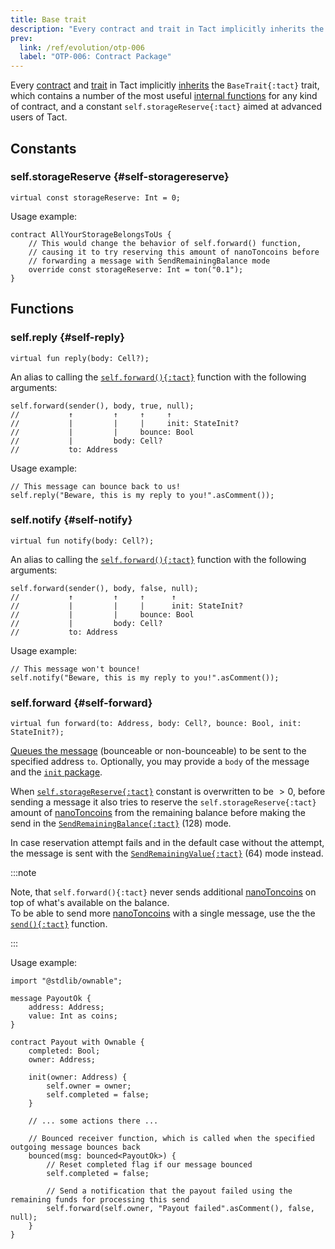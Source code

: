 ```yaml
---
title: Base trait
description: "Every contract and trait in Tact implicitly inherits the BaseTrait trait"
prev:
  link: /ref/evolution/otp-006
  label: "OTP-006: Contract Package"
---
```


Every [contract](/book/contracts) and [trait](/book/types#traits) in Tact implicitly [inherits](/book/contracts#traits) the `BaseTrait{:tact}` trait, which contains a number of the most useful [internal functions](/book/contracts#internal-functions) for any kind of contract, and a constant `self.storageReserve{:tact}` aimed at advanced users of Tact.

## Constants

### self.storageReserve {#self-storagereserve}

```tact
virtual const storageReserve: Int = 0;
```

Usage example:

```tact
contract AllYourStorageBelongsToUs {
    // This would change the behavior of self.forward() function,
    // causing it to try reserving this amount of nanoToncoins before
    // forwarding a message with SendRemainingBalance mode
    override const storageReserve: Int = ton("0.1");
}
```

## Functions

### self.reply {#self-reply}

```tact
virtual fun reply(body: Cell?);
```

An alias to calling the [`self.forward(){:tact}`](#self-forward) function with the following arguments:

```tact
self.forward(sender(), body, true, null);
//           ↑         ↑     ↑     ↑
//           |         |     |     init: StateInit?
//           |         |     bounce: Bool
//           |         body: Cell?
//           to: Address
```

Usage example:

```tact
// This message can bounce back to us!
self.reply("Beware, this is my reply to you!".asComment());
```

### self.notify {#self-notify}

```tact
virtual fun notify(body: Cell?);
```

An alias to calling the [`self.forward(){:tact}`](#self-forward) function with the following arguments:

```tact
self.forward(sender(), body, false, null);
//           ↑         ↑     ↑      ↑
//           |         |     |      init: StateInit?
//           |         |     bounce: Bool
//           |         body: Cell?
//           to: Address
```

Usage example:

```tact
// This message won't bounce!
self.notify("Beware, this is my reply to you!".asComment());
```

### self.forward {#self-forward}

```tact
virtual fun forward(to: Address, body: Cell?, bounce: Bool, init: StateInit?);
```

[Queues the message](/book/send#outbound-message-processing) (bounceable or non-bounceable) to be sent to the specified address `to`. Optionally, you may provide a `body` of the message and the [`init` package](/book/expressions#initof).

When [`self.storageReserve{:tact}`](#self-storagereserve) constant is overwritten to be $> 0$, before sending a message it also tries to reserve the `self.storageReserve{:tact}` amount of [nanoToncoins][nano] from the remaining balance before making the send in the [`SendRemainingBalance{:tact}`](https://docs.tact-lang.org/book/message-mode#base-modes) ($128$) mode.

In case reservation attempt fails and in the default case without the attempt, the message is sent with the [`SendRemainingValue{:tact}`](https://docs.tact-lang.org/book/message-mode#base-modes) ($64$) mode instead.

:::note

  Note, that `self.forward(){:tact}` never sends additional [nanoToncoins][nano] on top of what's available on the balance.\
  To be able to send more [nanoToncoins][nano] with a single message, use the the [`send(){:tact}`](/ref/core-common#send) function.

:::

Usage example:

```tact
import "@stdlib/ownable";

message PayoutOk {
    address: Address;
    value: Int as coins;
}

contract Payout with Ownable {
    completed: Bool;
    owner: Address;

    init(owner: Address) {
        self.owner = owner;
        self.completed = false;
    }

    // ... some actions there ...

    // Bounced receiver function, which is called when the specified outgoing message bounces back
    bounced(msg: bounced<PayoutOk>) {
        // Reset completed flag if our message bounced
        self.completed = false;

        // Send a notification that the payout failed using the remaining funds for processing this send
        self.forward(self.owner, "Payout failed".asComment(), false, null);
    }
}
```

[nano]: /book/integers#nanotoncoin
